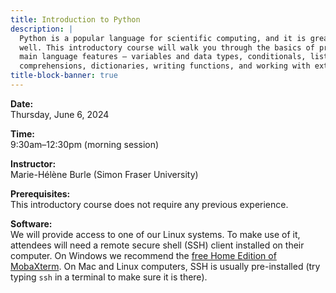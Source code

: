 ```yaml
---
title: Introduction to Python
description: |
  Python is a popular language for scientific computing, and it is great for general-purpose programming as
  well. This introductory course will walk you through the basics of programming in Python. We will cover the
  main language features – variables and data types, conditionals, lists, for/while loops, list
  comprehensions, dictionaries, writing functions, and working with external libraries.
title-block-banner: true
---
```


:::{.topdef}

**Date:** \
Thursday, June 6, 2024

**Time:** \
9:30am–12:30pm (morning session)

**Instructor:** \
Marie-Hélène Burle (Simon Fraser University)

**Prerequisites:** \
This introductory course does not require any previous experience.

**Software:** \
We will provide access to one of our Linux systems. To make use of it, attendees will need a remote secure shell (SSH) client installed on their computer. On Windows we recommend the [free Home Edition of MobaXterm](https://mobaxterm.mobatek.net/download.html). On Mac and Linux computers, SSH is usually pre-installed (try typing `ssh` in a terminal to make sure it is there).

:::

<!-- <br> -->
<!-- Course notes can be found [here](https://wgpages.netlify.app/hpc-in-summer). -->
